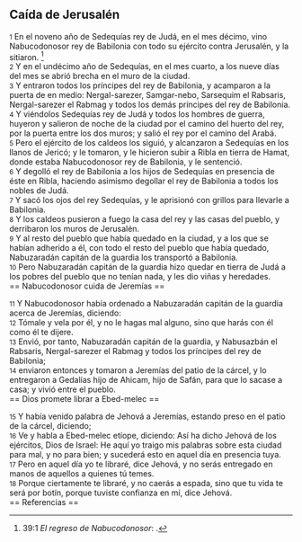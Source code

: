 == Caída de Jerusalén ==

{{anchor|1}} <small>1</small> En el noveno año de Sedequías rey de Judá, en el mes décimo, vino Nabucodonosor rey de Babilonia con todo su ejército contra Jerusalén, y la sitiaron. <ref>39:1 ''El regreso de Nabucodonosor'': {{lib|LU|97|9|25}}.</ref><br>
{{anchor|2}} <small>2</small> Y en el undécimo año de Sedequías, en el mes cuarto, a los nueve días del mes se abrió brecha en el muro de la ciudad.<br>
{{anchor|3}} <small>3</small> Y entraron todos los príncipes del rey de Babilonia, y acamparon a la puerta de en medio: Nergal-sarezer, Samgar-nebo, Sarsequim el Rabsaris, Nergal-sarezer el Rabmag y todos los demás príncipes del rey de Babilonia.<br>
{{anchor|4}} <small>4</small> Y viéndolos Sedequías rey de Judá y todos los hombres de guerra, huyeron y salieron de noche de la ciudad por el camino del huerto del rey, por la puerta entre los dos muros; y salió el rey por el camino del Arabá.<br>
{{anchor|5}} <small>5</small> Pero el ejército de los caldeos los siguió, y alcanzaron a Sedequías en los llanos de Jericó; y le tomaron, y le hicieron subir a Ribla en tierra de Hamat, donde estaba Nabucodonosor rey de Babilonia, y le sentenció.<br>
{{anchor|6}} <small>6</small> Y degolló el rey de Babilonia a los hijos de Sedequías en presencia de éste en Ribla, haciendo asimismo degollar el rey de Babilonia a todos los nobles de Judá.<br>
{{anchor|7}} <small>7</small> Y sacó los ojos del rey Sedequías, y le aprisionó con grillos para llevarle a Babilonia.<br>
{{anchor|8}} <small>8</small> Y los caldeos pusieron a fuego la casa del rey y las casas del pueblo, y derribaron los muros de Jerusalén.<br>
{{anchor|9}} <small>9</small> Y al resto del pueblo que había quedado en la ciudad, y a los que se habían adherido a él, con todo el resto del pueblo que había quedado, Nabuzaradán capitán de la guardia los transportó a Babilonia.<br>
{{anchor|10}} <small>10</small> Pero Nabuzaradán capitán de la guardia hizo quedar en tierra de Judá a los pobres del pueblo que no tenían nada, y les dio viñas y heredades.<br>
== Nabucodonosor cuida de Jeremías ==

{{anchor|11}} <small>11</small> Y Nabucodonosor había ordenado a Nabuzaradán capitán de la guardia acerca de Jeremías, diciendo:<br>
{{anchor|12}} <small>12</small> Tómale y vela por él, y no le hagas mal alguno, sino que harás con él como él te dijere.<br>
{{anchor|13}} <small>13</small> Envió, por tanto, Nabuzaradán capitán de la guardia, y Nabusazbán el Rabsaris, Nergal-sarezer el Rabmag y todos los príncipes del rey de Babilonia;<br>
{{anchor|14}} <small>14</small> enviaron entonces y tomaron a Jeremías del patio de la cárcel, y lo entregaron a Gedalías hijo de Ahicam, hijo de Safán, para que lo sacase a casa; y vivió entre el pueblo.<br>
== Dios promete librar a Ebed-melec ==

{{anchor|15}} <small>15</small> Y había venido palabra de Jehová a Jeremías, estando preso en el patio de la cárcel, diciendo;<br>
{{anchor|16}} <small>16</small> Ve y habla a Ebed-melec etíope, diciendo: Así ha dicho Jehová de los ejércitos, Dios de Israel: He aquí yo traigo mis palabras sobre esta ciudad para mal, y no para bien; y sucederá esto en aquel día en presencia tuya.<br>
{{anchor|17}} <small>17</small> Pero en aquel día yo te libraré, dice Jehová, y no serás entregado en manos de aquellos a quienes tú temes.<br>
{{anchor|18}} <small>18</small> Porque ciertamente te libraré, y no caerás a espada, sino que tu vida te será por botín, porque tuviste confianza en mí, dice Jehová.<br>
== Referencias ==

<references />
